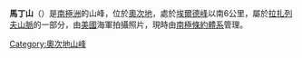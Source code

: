 {{coord|69|24|S|157|10|E|source:GNIS|display=title}}

'''馬丁山'''（{{lang-en|Mount Martyn}}）是[[南極洲|南極洲]]的山峰，位於[[奧次地|奧次地]]，處於[[埃爾德峰|埃爾德峰]]以南6公里，屬於[[拉扎列夫山脈|拉扎列夫山脈]]的一部分，由[[美國|美國]]海軍拍攝照片，現時由[[南極條約體系|南極條約體系]]管理。

{{DEFAULTSORT:Mount Martyn}}
[[Category:奧次地山峰|Category:奧次地山峰]]


{{OatesLand-geo-stub}}